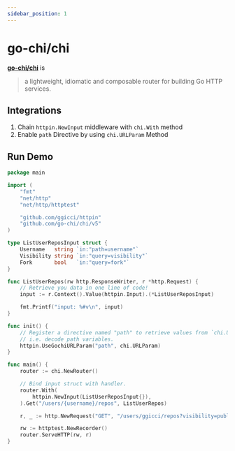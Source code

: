 ```yaml
---
sidebar_position: 1
---
```



# go-chi/chi

[**go-chi/chi**](https://github.com/go-chi/chi) is

> a lightweight, idiomatic and composable router for building Go HTTP services.

## Integrations

1. Chain `httpin.NewInput` middleware with `chi.With` method
2. Enable `path` Directive by using `chi.URLParam` Method

## Run Demo

<GoPlay>

```go {20,28,35}
package main

import (
	"fmt"
	"net/http"
	"net/http/httptest"

	"github.com/ggicci/httpin"
	"github.com/go-chi/chi/v5"
)

type ListUserReposInput struct {
	Username   string `in:"path=username"`
	Visibility string `in:"query=visibility"`
	Fork       bool   `in:"query=fork"`
}

func ListUserRepos(rw http.ResponseWriter, r *http.Request) {
	// Retrieve you data in one line of code!
	input := r.Context().Value(httpin.Input).(*ListUserReposInput)

	fmt.Printf("input: %#v\n", input)
}

func init() {
	// Register a directive named "path" to retrieve values from `chi.URLParam`,
	// i.e. decode path variables.
	httpin.UseGochiURLParam("path", chi.URLParam)
}

func main() {
	router := chi.NewRouter()

	// Bind input struct with handler.
	router.With(
		httpin.NewInput(ListUserReposInput{}),
	).Get("/users/{username}/repos", ListUserRepos)

	r, _ := http.NewRequest("GET", "/users/ggicci/repos?visibility=public&fork=1", nil)

	rw := httptest.NewRecorder()
	router.ServeHTTP(rw, r)
}
```

</GoPlay>
